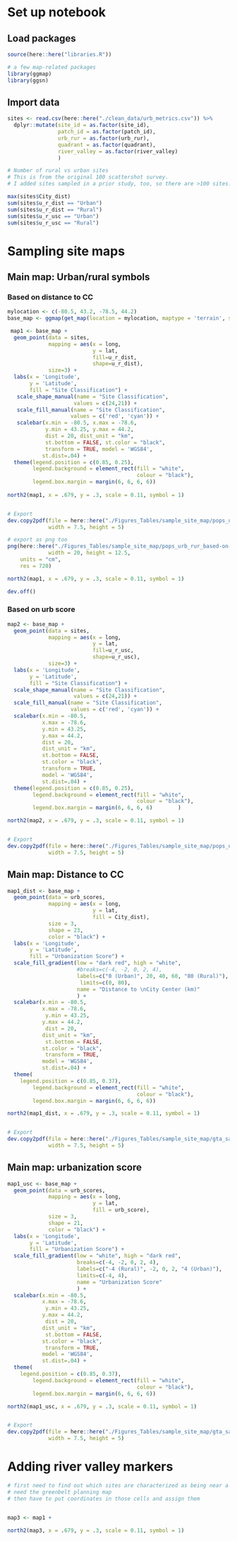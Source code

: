 # Set up notebook
## Load packages
```r
source(here::here("libraries.R"))

# a few map-related packages
library(ggmap)
library(ggsn)

```

## Import data
```r
sites <- read.csv(here::here("./clean_data/urb_metrics.csv")) %>%
  dplyr::mutate(site_id = as.factor(site_id),
                patch_id = as.factor(patch_id),
                urb_rur = as.factor(urb_rur),
                quadrant = as.factor(quadrant),
                river_valley = as.factor(river_valley)
                ) 

# Number of rural vs urban sites
# This is from the original 100 scattershot survey.
# I added sites sampled in a prior study, too, so there are >100 sites.

max(sites$City_dist)
sum(sites$u_r_dist == "Urban")
sum(sites$u_r_dist == "Rural")
sum(sites$u_r_usc == "Urban")
sum(sites$u_r_usc == "Rural")

```

# Sampling site maps
## Main map: Urban/rural symbols
### Based on distance to CC
```r
mylocation <- c(-80.5, 43.2, -78.5, 44.2)
base_map <- ggmap(get_map(location = mylocation, maptype = 'terrain', source = 'stamen'))

 map1 <- base_map +
  geom_point(data = sites, 
             mapping = aes(x = long, 
                           y = lat,
                           fill=u_r_dist,
                           shape=u_r_dist),
             size=3) +
  labs(x = 'Longitude', 
       y = 'Latitude',
       fill = "Site Classification") +
   scale_shape_manual(name = "Site Classification",
                     values = c(24,21)) +
   scale_fill_manual(name = "Site Classification",
                    values = c('red', 'cyan')) +
   scalebar(x.min = -80.5, x.max = -78.6,
            y.min = 43.25, y.max = 44.2,
            dist = 20, dist_unit = "km",
            st.bottom = FALSE, st.color = "black",
            transform = TRUE, model = 'WGS84',
           st.dist=.04) +
  theme(legend.position = c(0.85, 0.25),
        legend.background = element_rect(fill = "white",
                                         colour = "black"),
        legend.box.margin = margin(6, 6, 6, 6)) 
 
north2(map1, x = .679, y = .3, scale = 0.11, symbol = 1)


# Export
dev.copy2pdf(file = here::here("./Figures_Tables/sample_site_map/pops_urb_rur_based-on-city_dist.pdf"),
             width = 7.5, height = 5)

# export as png too
png(here::here("./Figures_Tables/sample_site_map/pops_urb_rur_based-on-city_dist.png"),
             width = 20, height = 12.5,
    units = "cm",
    res = 720)

north2(map1, x = .679, y = .3, scale = 0.11, symbol = 1)

dev.off()
```

### Based on urb score
```r
map2 <- base_map +
  geom_point(data = sites,
             mapping = aes(x = long, 
                           y = lat, 
                           fill=u_r_usc, 
                           shape=u_r_usc), 
             size=3) +
  labs(x = 'Longitude',
       y = 'Latitude',
       fill = "Site Classification") +
  scale_shape_manual(name = "Site Classification",
                     values = c(24,21)) +
  scale_fill_manual(name = "Site Classification",
                    values = c('red', 'cyan')) +
  scalebar(x.min = -80.5,
           x.max = -78.6,
           y.min = 43.25,
           y.max = 44.2,
           dist = 20, 
           dist_unit = "km",
           st.bottom = FALSE,
           st.color = "black",
           transform = TRUE,
           model = 'WGS84',
           st.dist=.04) +
  theme(legend.position = c(0.85, 0.25),
        legend.background = element_rect(fill = "white",
                                         colour = "black"),
        legend.box.margin = margin(6, 6, 6, 6)        ) 

north2(map2, x = .679, y = .3, scale = 0.11, symbol = 1)


# Export
dev.copy2pdf(file = here::here("./Figures_Tables/sample_site_map/pops_urb_rur_based-on-urb_score.pdf"),
             width = 7.5, height = 5)
```

## Main map: Distance to CC
```r
map1_dist <- base_map +
  geom_point(data = urb_scores,
             mapping = aes(x = long,
                           y = lat,
                           fill = City_dist),
             size = 3,
             shape = 23,
             color = "black") +
  labs(x = 'Longitude', 
       y = 'Latitude', 
       fill = "Urbanization Score") +
  scale_fill_gradient(low = "dark red", high = "white",
                      #breaks=c(-4, -2, 0, 2, 4),
                      labels=c("0 (Urban)", 20, 40, 60, "80 (Rural)"),
                       limits=c(0, 80),
                      name = "Distance to \nCity Center (km)"
                      ) +
  scalebar(x.min = -80.5,
           x.max = -78.6,
            y.min = 43.25, 
           y.max = 44.2,
            dist = 20, 
           dist_unit = "km",
            st.bottom = FALSE, 
           st.color = "black",
            transform = TRUE,
           model = 'WGS84',
           st.dist=.04) +
  theme(
    legend.position = c(0.85, 0.37),
        legend.background = element_rect(fill = "white",
                                         colour = "black"),
        legend.box.margin = margin(6, 6, 6, 6)) 

north2(map1_dist, x = .679, y = .3, scale = 0.11, symbol = 1)


# Export
dev.copy2pdf(file = here::here("./Figures_Tables/sample_site_map/gta_sampling_citydist.pdf"),
             width = 7.5, height = 5)
```


## Main map: urbanization score
```r

map1_usc <- base_map +
  geom_point(data = urb_scores,
             mapping = aes(x = long,
                           y = lat,
                           fill = urb_score),
             size = 3,
             shape = 21,
             color = "black") +
  labs(x = 'Longitude', 
       y = 'Latitude', 
       fill = "Urbanization Score") +
  scale_fill_gradient(low = "white", high = "dark red",
                      breaks=c(-4, -2, 0, 2, 4),
                      labels=c("-4 (Rural)", -2, 0, 2, "4 (Urban)"),
                      limits=c(-4, 4),
                      name = "Urbanization Score"
                      ) +
  scalebar(x.min = -80.5,
           x.max = -78.6,
            y.min = 43.25, 
           y.max = 44.2,
            dist = 20, 
           dist_unit = "km",
            st.bottom = FALSE, 
           st.color = "black",
            transform = TRUE,
           model = 'WGS84',
           st.dist=.04) +
  theme(
    legend.position = c(0.85, 0.37),
        legend.background = element_rect(fill = "white",
                                         colour = "black"),
        legend.box.margin = margin(6, 6, 6, 6)) 

north2(map1_usc, x = .679, y = .3, scale = 0.11, symbol = 1)


# Export
dev.copy2pdf(file = here::here("./Figures_Tables/sample_site_map/gta_sampling_urbscore.pdf"),
             width = 7.5, height = 5)
```

# Adding river valley markers
```r
# first need to find out which sites are characterized as being near a river valley...
# need the greenbelt planning map
# then have to put coordinates in those cells and assign them


map3 <- map1 + 

north2(map3, x = .679, y = .3, scale = 0.11, symbol = 1)

```
